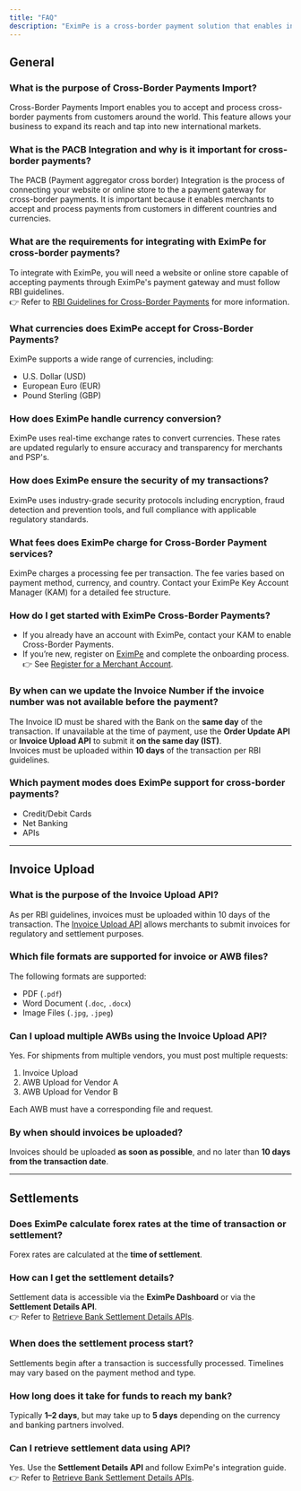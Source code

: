 ```yaml
---
title: "FAQ"
description: "EximPe is a cross-border payment solution that enables international merchants to accept payments from Indian customers without establishing a physical presence in India. We handle the complexity of Indian payment methods, regulatory compliance, and currency conversion, so you can focus on growing your business."
---
```



## General

### What is the purpose of Cross-Border Payments Import?

Cross-Border Payments Import enables you to accept and process cross-border payments from customers around the world. This feature allows your business to expand its reach and tap into new international markets.

### What is the PACB Integration and why is it important for cross-border payments?

The PACB (Payment aggregator cross border) Integration is the process of connecting your website or online store to the a payment gateway for cross-border payments. It is important because it enables merchants to accept and process payments from customers in different countries and currencies.

### What are the requirements for integrating with EximPe for cross-border payments?

To integrate with EximPe, you will need a website or online store capable of accepting payments through EximPe's payment gateway and must follow RBI guidelines.\
👉 Refer to [RBI Guidelines for Cross-Border Payments](#) for more information.

### What currencies does EximPe accept for Cross-Border Payments?

EximPe supports a wide range of currencies, including:

- U.S. Dollar (USD)
- European Euro (EUR)
- Pound Sterling (GBP)

### How does EximPe handle currency conversion?

EximPe uses real-time exchange rates to convert currencies. These rates are updated regularly to ensure accuracy and transparency for merchants and PSP's.

### How does EximPe ensure the security of my transactions?

EximPe uses industry-grade security protocols including encryption, fraud detection and prevention tools, and full compliance with applicable regulatory standards.

### What fees does EximPe charge for Cross-Border Payment services?

EximPe charges a processing fee per transaction. The fee varies based on payment method, currency, and country. Contact your EximPe Key Account Manager (KAM) for a detailed fee structure.

### How do I get started with EximPe Cross-Border Payments?

- If you already have an account with EximPe, contact your KAM to enable Cross-Border Payments.
- If you’re new, register on [EximPe](https://merchant.eximpe.com) and complete the onboarding process.\
  👉 See [Register for a Merchant Account](./register-merchant.mdx).

### By when can we update the Invoice Number if the invoice number was not available before the payment?

The Invoice ID must be shared with the Bank on the **same day** of the transaction. If unavailable at the time of payment, use the **Order Update API** or **Invoice Upload API** to submit it **on the same day (IST)**.\
Invoices must be uploaded within **10 days** of the transaction per RBI guidelines.

### Which payment modes does EximPe support for cross-border payments?

- Credit/Debit Cards
- Net Banking
- APIs

---

## Invoice Upload

### What is the purpose of the Invoice Upload API?

As per RBI guidelines, invoices must be uploaded within 10 days of the transaction. The [Invoice Upload API](/) allows merchants to submit invoices for regulatory and settlement purposes.

### Which file formats are supported for invoice or AWB files?

The following formats are supported:

- PDF (`.pdf`)
- Word Document (`.doc`, `.docx`)
- Image Files (`.jpg`, `.jpeg`)

### Can I upload multiple AWBs using the Invoice Upload API?

Yes. For shipments from multiple vendors, you must post multiple requests:

1. Invoice Upload
2. AWB Upload for Vendor A
3. AWB Upload for Vendor B

Each AWB must have a corresponding file and request.

### By when should invoices be uploaded?
Invoices should be uploaded **as soon as possible**, and no later than **10 days from the transaction date**.

---

## Settlements

### Does EximPe calculate forex rates at the time of transaction or settlement?

Forex rates are calculated at the **time of settlement**.

### How can I get the settlement details?

Settlement data is accessible via the **EximPe Dashboard** or via the **Settlement Details API**.\
👉 Refer to [Retrieve Bank Settlement Details APIs](#).

### When does the settlement process start?

Settlements begin after a transaction is successfully processed. Timelines may vary based on the payment method and type.

### How long does it take for funds to reach my bank?

Typically **1–2 days**, but may take up to **5 days** depending on the currency and banking partners involved.

### Can I retrieve settlement data using API?

Yes. Use the **Settlement Details API** and follow EximPe's integration guide.\
👉 Refer to [Retrieve Bank Settlement Details APIs](#).
